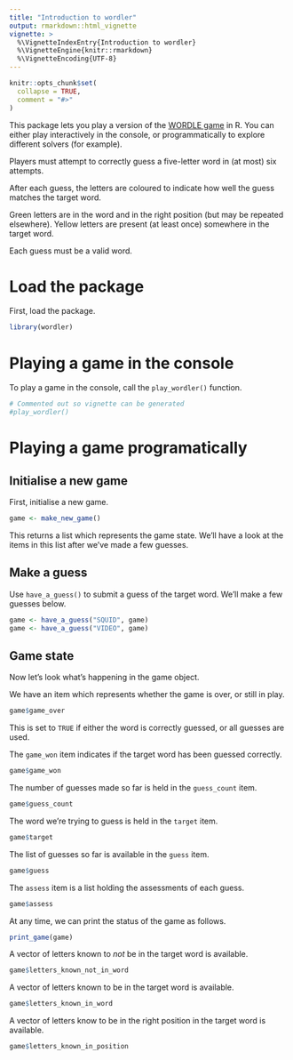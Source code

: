```yaml
---
title: "Introduction to wordler"
output: rmarkdown::html_vignette
vignette: >
  %\VignetteIndexEntry{Introduction to wordler}
  %\VignetteEngine{knitr::rmarkdown}
  %\VignetteEncoding{UTF-8}
---
```


```r
knitr::opts_chunk$set(
  collapse = TRUE,
  comment = "#>"
)
```

This package lets you play a version of the [WORDLE game](https://www.powerlanguage.co.uk/wordle/) in R. You can either play interactively in the console, or programmatically to explore different solvers (for example).

Players must attempt to correctly guess a five-letter word in (at most) six attempts.

After each guess, the letters are coloured to indicate how well the guess matches the target word.

Green letters are in the word and in the right position (but may be repeated elsewhere). Yellow letters are present (at least once) somewhere in the target word.

Each guess must be a valid word.

# Load the package

First, load the package.

```r
library(wordler)
```

# Playing a game in the console

To play a game in the console, call the `play_wordler()` function.

```r
# Commented out so vignette can be generated
#play_wordler()
```

# Playing a game programatically

## Initialise a new game

First, initialise a new game.

```r
game <- make_new_game()
```

This returns a list which represents the game state. We'll have a look at the items in this list after we've made a few guesses.

## Make a guess

Use `have_a_guess()` to submit a guess of the target word. We'll make a few guesses below.

```r
game <- have_a_guess("SQUID", game)
game <- have_a_guess("VIDEO", game)
```

## Game state

Now let's look what's happening in the game object.

We have an item which represents whether the game is over, or still in play.

```r
game$game_over
```

This is set to `TRUE` if either the word is correctly guessed, or all guesses are used.

The `game_won` item indicates if the target word has been guessed correctly.

```r
game$game_won
```

The number of guesses made so far is held in the `guess_count` item.

```r
game$guess_count
```

The word we're trying to guess is held in the `target` item.

```r
game$target
```

The list of guesses so far is available in the `guess` item.

```r
game$guess
```

The `assess` item is a list holding the assessments of each guess.

```r
game$assess
```

At any time, we can print the status of the game as follows.

```r
print_game(game)
```

A vector of letters known to _not_ be in the target word is available.

```r
game$letters_known_not_in_word
```

A vector of letters known to be in the target word is available.

```r
game$letters_known_in_word
```

A vector of letters know to be in the right position in the target word is available.

```r
game$letters_known_in_position
```


